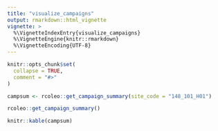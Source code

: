 ```yaml
---
title: "visualize_campaigns"
output: rmarkdown::html_vignette
vignette: >
  %\VignetteIndexEntry{visualize_campaigns}
  %\VignetteEngine{knitr::rmarkdown}
  %\VignetteEncoding{UTF-8}
---
```


```r
knitr::opts_chunk$set(
  collapse = TRUE,
  comment = "#>"
)
```

```r
campsum <- rcoleo::get_campaign_summary(site_code = "148_101_H01")

rcoleo::get_campaign_summary()

knitr::kable(campsum)




```